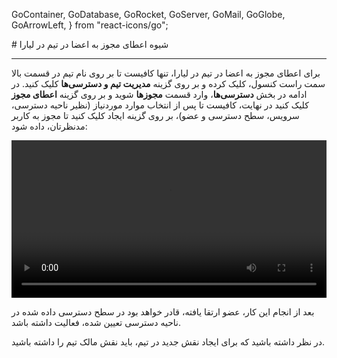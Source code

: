 
  GoContainer,
  GoDatabase,
  GoRocket,
  GoServer,
  GoMail,
  GoGlobe,
  GoArrowLeft,
} from "react-icons/go";


<Layout>
<Head>
<title>مستندات شیوه اعطای مجوز به اعضا در تیم در لیارا</title>
<meta property="og:title" content="مستندات خدمات رایانش ابری لیارا" />
<meta property="og:description" content="مستندات مربوط به شیوه اعطای مجوز به اعضا در تیم در لیارا"  />
<meta property="og:image" content="https://media.liara.ir/logos/liara-poster.jpg" />
</Head>
# شیوه اعطای مجوز به اعضا در تیم در لیارا
<hr className="mb-2" />

برای اعطای مجوز به اعضا در تیم در لیارا، تنها کافیست تا بر روی نام تیم در قسمت بالا سمت راست کنسول، کلیک کرده و  بر روی گزینه **مدیریت تیم و دسترسی‌ها** کلیک کنید. در ادامه
در بخش **دسترسی‌ها**، وارد قسمت **مجوزها** شوید و بر روی گزینه **اعطای مجوز** کلیک کنید
در نهایت، کافیست تا پس از انتخاب موارد موردنیاز (نظیر ناحیه دسترسی، سرویس، سطح دسترسی و عضو)، بر روی گزینه 
ایجاد کلیک کنید تا مجوز به کاربر مدنظرتان، داده شود: 

<div className="h-2" />
<video
    src="https://media.liara.ir/teams/grant-access-to-member-on-team.mp4"
    controls="controls"
    className="block w-full"
    width="100%"
></video>
<div className="h-2" />

بعد از انجام این کار، عضو ارتقا یافته، قادر خواهد بود در سطح دسترسی داده شده در ناحیه دسترسی تعیین شده، فعالیت داشته باشد.


<div className="h-2" />
<Alert variant="info">
<p>
    در نظر داشته باشید که برای ایجاد نقش جدید در تیم، باید نقش مالک تیم را داشته باشید.
</p>
</Alert>

</Layout>